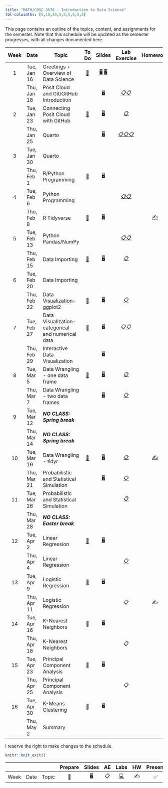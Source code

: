 ```yaml
---
title: "MATH/COSC 3570 - Introduction to Data Science"
tbl-colwidths: [5,10,30,5,5,5,5,5,5]
---
```


This page contains an outline of the topics, content, and assignments for the semester. Note that this schedule will be updated as the semester progresses, with all changes documented here.

::: column-screen-inset-right
| Week | Date        | Topic                                             |                To Do                |                                             Slides                                              |                                                                    Lab Exercise                                                                    |            Homework             |                      Lab Presentation                      | Project                                                      |
|:------:|--------|--------|:------:|:------:|:------:|:------:|:------:|--------|
|  1   | Tue, Jan 16 | Greetings + Overview of Data Science              |  [📖](/weeks/week-1.html "Week 1")  | [🖥️](/slides/01-syllabus.html "01-Syllabus") [🖥️](/slides/02-datascience.html "02-datascience") |                                                                                                                                                    |                                 |                                                            |                                                              |
|      | Thu, Jan 18 | Posit Cloud and Git/GitHub Introduction           |                                     |                             [🖥️](/slides/03-posit.html "03-posit")                              |                          [📋](/exercise/lab00-posit.html "lab00-posit")[📋](/exercise/lab01-rscript.html "lab01-rscript")                          |                                 |                                                            |                                                              |
|  2   | Tue, Jan 23 | Connecting Posit Cloud with GitHub                |  [📖](/weeks/week-2.html "Week 2")  |                               [🖥️](/slides/04-git.html "04-git")                                |                                                     [📋](/exercise/lab00-git.html "lab00-git")                                                     |                                 |                                                            |                                                              |
|      | Thu, Jan 25 | Quarto                                            |                                     |                            [🖥️](/slides/05-quarto.html "05-quarto")                             | [📋](/exercise/lab02-quarto.html "lab02-quarto")[📋](/exercise/lab03-markdown.html "lab03-markdown")[📋](/exercise/lab04-chunk.html "lab04-chunk") |                                 |                                                            |                                                              |
|  3   | Tue, Jan 30 | Quarto                                            |                                     |                                                                                                 |                                                                                                                                                    |                                 |                                                            |                                                              |
|      | Thu, Feb 1  | R/Python Programming                              |  [📖](/weeks/week-3.html "Week 3")  |                            [🖥️](/slides/06-syntax.html "06-syntax")                             |                                                                                                                                                    |                                 |                                                            |                                                              |
|  4   | Tue, Feb 6  | Python Programming                                |                                     |                                                                                                 |                               [📋](/exercise/lab05-rtype.html "lab05-rtype")[📋](/exercise/lab06-py.html "lab06-py")                               |                                 |                                                            |                                                              |
|      | Thu, Feb 8  | R Tidyverse                                       |  [📖](/weeks/week-4.html "Week 4")  |                           [🖥️](/slides/07-package.html "07-package")                            |                                                                                                                                                    |    [✍️](/hw/hw1.html "hw1")     |                                                            |                                                              |
|  5   | Tue, Feb 13 | Python Pandas/NumPy                               |                                     |                                                                                                 |                           [📋](/exercise/lab08-tibble.html "lab08-tibble")[📋](/exercise/lab09-numpy.html "lab09-numpy")                           |                                 |        [✅](/exercise/lab07-plot.html "lab07-plot")        |                                                              |
|      | Thu, Feb 15 | Data Importing                                    |  [📖](/weeks/week-5.html "Week 5")  |                            [🖥️](/slides/08-import.html "08-import")                             |                                                  [📋](/exercise/lab10-import.html "lab10-import")                                                  |                                 |                                                            |                                                              |
|  6   | Tue, Feb 20 | Data Importing                                    |                                     |                                                                                                 |                                                                                                                                                    |                                 |                                                            |                                                              |
|      | Thu, Feb 22 | Data Visualization-ggplot2                        |  [📖](/weeks/week-6.html "Week 6")  |                           [🖥️](/slides/09-ggplot2.html "09-ggplot2")                            |                                                 [📋](/exercise/lab11-ggplot2.html "lab11-ggplot2")                                                 |                                 |                                                            |                                                              |
|  7   | Tue, Feb 27 | Data Visualization-categorical and numerical data |  [📖](/weeks/week-7.html "Week 7")  |                               [🖥️](/slides/10-viz.html "10-viz")                                |                    [📋](/exercise/lab12-facet.html "lab12-facet")[📋](/exercise/lab13-visualization.html "lab13-visualization")                    |                                 |                                                            |                                                              |
|      | Thu, Feb 29 | Interactive Data Visualization                    |                                     |                   [🖥️](/slides/11-interactive-viz.html "11-interactive-viz")                    |                                                                                                                                                    |                                 |                                                            |                                                              |
|  8   | Tue, Mar 5  | Data Wrangling - one data frame                   |  [📖](/weeks/week-8.html "Week 8")  |                           [🖥️](/slides/12-dplyr-1.html "12-dplyr-1")                            |                                                   [📋](/exercise/lab15-dplyr.html "lab15-dplyr")                                                   |                                 | [✅](/exercise/lab14-interactive.html "lab14-interactive") |                                                              |
|      | Thu, Mar 7  | Data Wrangling - two data frames                  |                                     |                           [🖥️](/slides/13-dplyr-2.html "13-dplyr-2")                            |                                                    [📋](/exercise/lab16-join.html "lab16-join")                                                    |                                 |                                                            |                                                              |
|  9   | Tue, Mar 12 | ***NO CLASS: Spring break***                      |                                     |                                                                                                 |                                                                                                                                                    |                                 |                                                            |                                                              |
|      | Thu, Mar 14 | ***NO CLASS: Spring break***                      |                                     |                                                                                                 |                                                                                                                                                    |                                 |                                                            |                                                              |
|  10  | Tue, Mar 19 | Data Wrangling - tidyr                            | [📖](/weeks/week-10.html "Week 10") |                             [🖥️](/slides/14-tidyr.html "14-tidyr")                              |                                                   [📋](/exercise/lab17-tidyr.html "lab17-tidyr")                                                   | [✍️](/hw/hw2.html "Homework 2") |                                                            |                                                              |
|      | Thu, Mar 21 | Probabilistic and Statistical Simulation          |                                     |                          [🖥️](/slides/15-probstat.html "15-probstat")                           |                                                    [📋](/exercise/lab18-prob.html "lab18-prob")                                                    |                                 |                                                            |                                                              |
|  11  | Tue, Mar 26 | Probabilistic and Statistical Simulation          |                                     |                                                                                                 |                                                      [📋](/exercise/lab19-ci.html "lab19-ci")                                                      |                                 |                                                            |                                                              |
|      | Thu, Mar 28 | ***NO CLASS: Easter break***                      |                                     |                                                                                                 |                                                                                                                                                    |                                 |                                                            | Team Up [📂](project-description.html "project-description") |
|  12  | Tue, Apr 2  | Linear Regression                                 | [📖](/weeks/week-12.html "Week 12") |                        [🖥️](/slides/16-linear-reg.html "16-linear-reg")                         |                                                                                                                                                    |                                 |                                                            |                                                              |
|      | Thu, Apr 4  | Linear Regression                                 |                                     |                                                                                                 |                                                     [📋](/exercise/lab20-slr.html "lab20-slr")                                                     |                                 |                                                            |                                                              |
|  13  | Tue, Apr 9  | Logistic Regression                               | [📖](/weeks/week-13.html "Week 13") |                      [🖥️](/slides/17-logistic-reg.html "17-logistic-reg")                       |                                                                                                                                                    |                                 |                                                            |                                                              |
|      | Thu, Apr 11 | Logistic Regression                               |                                     |                                                                                                 |                                                                         📋                                                                         |               ✍️                |                                                            |                                                              |
|  14  | Tue, Apr 16 | K-Nearest Neighbors                               |                 📖                  |                                               🖥️                                                |                                                                                                                                                    |                                 |                                                            |                                                              |
|      | Thu, Apr 18 | K-Nearest Neighbors                               |                                     |                                                                                                 |                                                                         📋                                                                         |                                 |                                                            |                                                              |
|  15  | Tue, Apr 23 | Principal Component Analysis                      |                 📖                  |                                               🖥️                                                |                                                                                                                                                    |                                 |                                                            |                                                              |
|      | Thu, Apr 25 | Principal Component Analysis                      |                                     |                                                                                                 |                                                                         📋                                                                         |                                 |                                                            | Proposal [📂](project-work.html "project-work")              |
|  16  | Tue, Apr 30 | K-Means Clustering                                |                 📖                  |                                               🖥️                                                |                                                                                                                                                    |                                 |                                                            |                                                              |
|      | Thu, May 2  | Summary                                           |                                     |                                                                                                 |                                                                                                                                                    |                                 |                                                            |                                                              |
:::

I reserve the right to make changes to the schedule.

```r
knitr::knit_exit()
```

|      |      |       | Prepare | Slides | AE  |                                                    Labs                                                    | HW  | Present | Project |
|--------|--------|--------|:------:|:------:|:------:|:------:|:------:|:------:|:------:|
| Week | Date | Topic |   📖    |   🖥️   | 📋  | [💻](https://sakai.duke.edu/samigo-app/servlet/Login?id=6fa7ebf3-01af-42a6-91ba-3e813d3901221641094171786) | ✍️  |   ✅    |   📂    |
